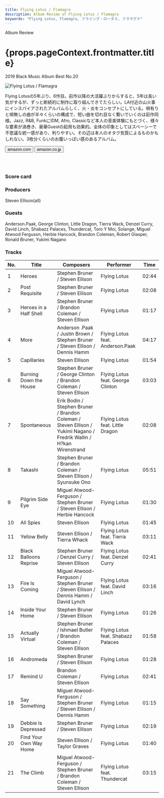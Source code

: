 ```yaml
---
title: Flying Lotus / Flamagra
description: Album Review of Flying Lotus / Flamagra
keywords: "Flying Lotus, Flamagra, フライング・ロータス, フラマグナ"
---
```





<p className="largeP">Album Review</p>
<h1 className="h1--no--margin">{props.pageContext.frontmatter.title}</h1>
<p className="largeP">
  <Link to="/best50/2019/">2019 Black Music Album Best No.20</Link>
</p>

<Row  className="image-card-group">
	<Column colMd={"3"} colLg={"4"} noGutterMdLeft="">
       <ImageCard>

![Flying Lotus / Flamagra](../../images/cd/flyinglotus3L.png)

</ImageCard>
	</Column>
	<Column colMd={"4"} colLg={"8"} noGutterMdLeft="">
	<p>
	Flying Lotusの5年ぶり、6作目。前作以降の大活躍ぶりからすると、5年は長い気がするが、ずっと断続的に制作に取り組んできてたらしい。LA付近の山火事にインスパイアされたアルバムらしく、火・炎をコンセプトにしている。唄有りと唄無しの曲が半々くらいの構成で、短い曲を切れ目なく繋いでいくのは前作同様。Jazz, R&B, FunkにIDM, Afro, Classicなど本人の音楽体験にもとづく、様々な要素が渦巻き、豪華Guestの起用も効果的。全体の印象としてはスペーシーで不思議な統一感があり、判りやすい。その辺は本人のオタク気質によるものかもしれない。3枚分くらいのお腹いっぱい感のあるアルバム。
	</p>
	<div>
	  <Button className="button-right-mergin"  href="https://amzn.to/3eN6JIs" kind="primary" size="small" renderIcon={ArrowUpRight24}>
      amazon.com
    </Button>
    <Button className="button-right-mergin"  href="https://amzn.to/307SmdN" kind="secondary" size="small" renderIcon={ArrowUpRight24}>
      amazon.co.jp
    </Button>
	</div>
	<a style="display:inline-block;overflow:hidden;background:url(https://linkmaker.itunes.apple.com/ja-jp/lockup.svg?releaseDate=2019-05-24&kind=album&bubble=apple_music&style=mono-black) no-repeat;width:180px;height:45px;" href="https://geo.music.apple.com/jp/album/flamagra/1459368976?mt=1&app=music&ls=1&at=11lcug"></a>
	</Column>
</Row>
<Row >
	<Column colMd={"4"} colLg={"4"} noGutterMdLeft="">
<div>
  <h3>Score card</h3>
  <SliderJS1 value="4" />
  <SliderJS2 value="1" />
  <SliderJS3 value="1" />
  <SliderJS4 value="9" />
</div>
</Column>
<Column colMd={"8"} colLg={"8"} noGutterMdLeft="">
<div>
<h3>Producers</h3>
<p>
	Steven Ellison(all)
</p>
<h3>Guests</h3>
<p>
	Anderson.Paak, George Clinton, Little Dragon, Tierra Wack, Denzel Curry, David Linch, Shabazz Palaces, Thundercat, Toro Y Moi, Solange, Miguel Atwood Ferguson, Herbie Hancock, Brandon Coleman, Robert Glasper, Ronald Bruner, Yukimi Nagano</p>
</div>
</Column>
</Row>

<h3>Tracks</h3>

| No. | Title                  | Composers                                                                                                           | Performer                          | Time  |
| --- | ---------------------- | ------------------------------------------------------------------------------------------------------------------- | ---------------------------------- | ----- |
| 1   | Heroes                 | Stephen Bruner / Steven Ellison                                                                                     | Flying Lotus                       | 02:44 |
| 2   | Post Requisite         | Stephen Bruner / Steven Ellison                                                                                     | Flying Lotus                       | 02:08 |
| 3   | Heroes in a Half Shell | Stephen Bruner / Brandon Coleman / Steven Ellison                                                                   | Flying Lotus                       | 01:17 |
| 4   | More                   | Anderson .Paak / Justin Brown / Stephen Bruner / Steven Ellison / Dennis Hamm                                       | Flying Lotus feat. Anderson.Paak   | 04:17 |
| 5   | Capillaries            | Steven Ellison                                                                                                      | Flying Lotus                       | 01:54 |
| 6   | Burning Down the House | Stephen Bruner / George Clinton / Brandon Coleman / Steven Ellison                                                  | Flying Lotus feat. George Clinton  | 03:03 |
| 7   | Spontaneous            | Erik Bodin / Stephen Bruner / Brandon Coleman / Steven Ellison / Yukimi Nagano / Fredrik Wallin / H?kan Wirenstrand | Flying Lotus feat. Little Dragon   | 02:08 |
| 8   | Takashi                | Stephen Bruner / Brandon Coleman / Steven Ellison / Syunsuke Ono                                                    | Flying Lotus                       | 05:51 |
| 9   | Pilgrim Side Eye       | Miguel Atwood-Ferguson / Stephen Bruner / Steven Ellison / Herbie Hancock                                           | Flying Lotus                       | 01:30 |
| 10  | All Spies              | Steven Ellison                                                                                                      | Flying Lotus                       | 01:45 |
| 11  | Yellow Belly           | Steven Ellison / Tierra Whack                                                                                       | Flying Lotus feat. Tierra Wack     | 03:11 |
| 12  | Black Balloons Reprise | Stephen Bruner / Denzel Curry / Steven Ellison                                                                      | Flying Lotus feat. Denzel Curry    | 02:41 |
| 13  | Fire Is Coming         | Miguel Atwood-Ferguson / Stephen Bruner / Steven Ellison / Dennis Hamm / David Lynch                                | Flying Lotus feat. David Linch     | 03:16 |
| 14  | Inside Your Home       | Stephen Bruner / Steven Ellison                                                                                     | Flying Lotus                       | 01:26 |
| 15  | Actually Virtual       | Stephen Bruner / Ishmael Butler / Brandon Coleman / Steven Ellison                                                  | Flying Lotus feat. Shabazz Palaces | 01:58 |
| 16  | Andromeda              | Stephen Bruner / Steven Ellison                                                                                     | Flying Lotus                       | 01:28 |
| 17  | Remind U               | Brandon Coleman / Steven Ellison                                                                                    | Flying Lotus                       | 02:41 |
| 18  | Say Something          | Miguel Atwood-Ferguson / Stephen Bruner / Steven Ellison / Dennis Hamm                                              | Flying Lotus                       | 01:15 |
| 19  | Debbie Is Depressed    | Stephen Bruner / Steven Ellison                                                                                     | Flying Lotus                       | 02:19 |
| 20  | Find Your Own Way Home | Steven Ellison / Taylor Graves                                                                                      | Flying Lotus                       | 01:40 |
| 21  | The Climb              | Miguel Atwood-Ferguson / Stephen Bruner / Brandon Coleman / Steven Ellison                                          | Flying Lotus feat. Thundercat      | 03:15 |
